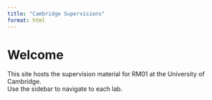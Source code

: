 ```yaml
---
title: "Cambridge Supervisions"
format: html
---
```


# Welcome

This site hosts the supervision material for RM01 at the University of Cambridge.  
Use the sidebar to navigate to each lab.
